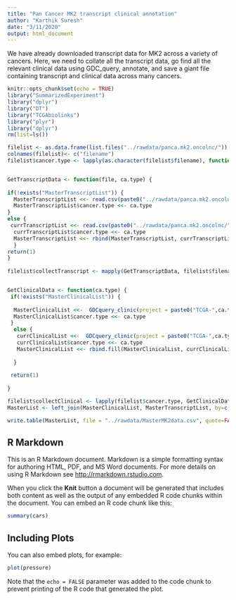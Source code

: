```yaml
---
title: "Pan Cancer MK2 transcript clinical annotation"
author: "Karthik Suresh"
date: "3/11/2020"
output: html_document
---
```


We have already downloaded transcript data for MK2 across a variety of cancers. Here, we need to collate all the transcript data, go find all the relevant clinical data using GDC_query, annotate, and save a giant file containing transcript and clinical data across many cancers. 


```r
knitr::opts_chunk$set(echo = TRUE)
library("SummarizedExperiment")
library("dplyr")
library("DT")
library("TCGAbiolinks")
library("plyr")
library("dplyr")
rm(list=ls())

filelist <- as.data.frame(list.files("../rawdata/panca.mk2.oncolnc/"))
colnames(filelist)<- c("filename")
filelist$cancer.type <- lapply(as.character(filelist$filename), function(x) return(unlist(strsplit(x,"_"))[1]))


GetTranscriptData <- function(file, ca.type) {
 
if(!exists("MasterTranscriptList")) {
  MasterTranscriptList <<- read.csv(paste0("../rawdata/panca.mk2.oncolnc/", file))
  MasterTranscriptList$cancer.type <<- ca.type
}
else {
 currTranscriptList <<- read.csv(paste0("../rawdata/panca.mk2.oncolnc/", file))
  currTranscriptList$cancer.type <<- ca.type
  MasterTranscriptList <<- rbind(MasterTranscriptList, currTranscriptList)
  }
return(1)
}
  
filelist$collectTranscript <- mapply(GetTranscriptData, filelist$filename, filelist$cancer.type)  


GetClinicalData <- function(ca.type) {
 if(!exists("MasterClinicalList")) {
   
  MasterClinicalList <<-  GDCquery_clinic(project = paste0("TCGA-",ca.type), type = "clinical")
  MasterClinicalList$cancer.type <<- ca.type
 }
  else {
   currClinicalList <<-  GDCquery_clinic(project = paste0("TCGA-",ca.type), type = "clinical")
   currClinicalList$cancer.type <<- ca.type
   MasterClinicalList <<- rbind.fill(MasterClinicalList, currClinicalList)
    
  }
  
 return(1) 
  
}

filelist$collectClinical <- lapply(filelist$cancer.type, GetClinicalData) 
MasterList <- left_join(MasterClinicalList, MasterTranscriptList, by=c("submitter_id"="Patient")) 

write.table(MasterList, file = "../rawdata/MasterMK2data.csv", quote=FALSE, sep="\t", col.names=TRUE, row.names = FALSE)
```

## R Markdown

This is an R Markdown document. Markdown is a simple formatting syntax for authoring HTML, PDF, and MS Word documents. For more details on using R Markdown see <http://rmarkdown.rstudio.com>.

When you click the **Knit** button a document will be generated that includes both content as well as the output of any embedded R code chunks within the document. You can embed an R code chunk like this:

```r
summary(cars)
```

## Including Plots

You can also embed plots, for example:

```r
plot(pressure)
```

Note that the `echo = FALSE` parameter was added to the code chunk to prevent printing of the R code that generated the plot.
